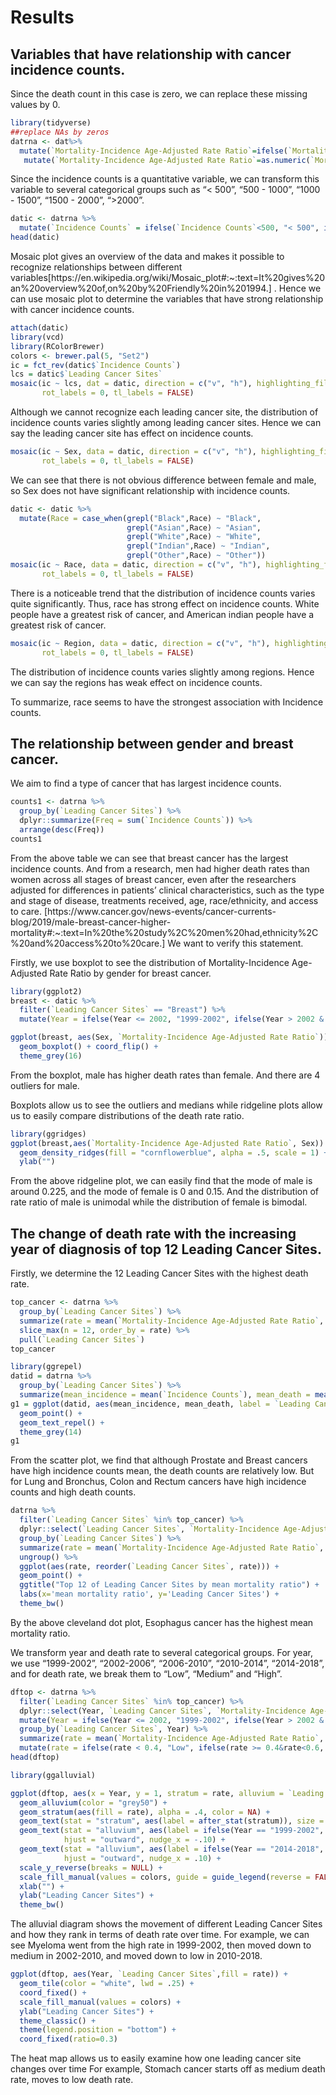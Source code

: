 # Results

## Variables that have relationship with cancer incidence counts.
Since the death count in this case is zero, we can replace these missing values by 0.
```r
library(tidyverse)
##replace NAs by zeros
datrna <- dat%>%
  mutate(`Mortality-Incidence Age-Adjusted Rate Ratio`=ifelse(`Mortality-Incidence Age-Adjusted Rate Ratio`=="Not Applicable",0,`Mortality-Incidence Age-Adjusted Rate Ratio`))  %>%
   mutate(`Mortality-Incidence Age-Adjusted Rate Ratio`=as.numeric(`Mortality-Incidence Age-Adjusted Rate Ratio`))
```




Since the incidence counts is a quantitative variable, we can transform this variable to several categorical groups such as “< 500”, “500 - 1000”, “1000 - 1500”, “1500 - 2000”, “>2000".
```r
datic <- datrna %>%
  mutate(`Incidence Counts` = ifelse(`Incidence Counts`<500, "< 500", ifelse(`Incidence Counts` >= 500&`Incidence Counts`<1000, "500-1000", ifelse(`Incidence Counts` >= 1000&`Incidence Counts`<1500, "1000-1500", ifelse(`Incidence Counts` >= 1500&`Incidence Counts`<2000, "1500-2000", "> 2000")))))
head(datic)
```

Mosaic plot gives an overview of the data and makes it possible to recognize relationships between different variables[https://en.wikipedia.org/wiki/Mosaic_plot#:~:text=It%20gives%20an%20overview%20of,on%20by%20Friendly%20in%201994.] . Hence we can use mosaic plot to determine the variables that have strong relationship with cancer incidence counts.
```r
attach(datic)
library(vcd)
library(RColorBrewer)
colors <- brewer.pal(5, "Set2")
ic = fct_rev(datic$`Incidence Counts`)
lcs = datic$`Leading Cancer Sites`
mosaic(ic ~ lcs, dat = datic, direction = c("v", "h"), highlighting_fill = colors,
       rot_labels = 0, tl_labels = FALSE)
```

Although we cannot recognize each leading cancer site, the distribution of incidence counts varies slightly among leading cancer sites. Hence we can say the leading cancer site has effect on incidence counts.

```r
mosaic(ic ~ Sex, data = datic, direction = c("v", "h"), highlighting_fill = colors,
       rot_labels = 0, tl_labels = FALSE)
```

We can see that there is not obvious difference between female and male, so Sex does not have significant relationship with incidence counts.
```r
datic <- datic %>%
  mutate(Race = case_when(grepl("Black",Race) ~ "Black",
                          grepl("Asian",Race) ~ "Asian",
                          grepl("White",Race) ~ "White",
                          grepl("Indian",Race) ~ "Indian",
                          grepl("Other",Race) ~ "Other"))
mosaic(ic ~ Race, data = datic, direction = c("v", "h"), highlighting_fill = colors,
       rot_labels = 0, tl_labels = FALSE)
```

There is a noticeable trend that the distribution of incidence counts varies quite significantly. Thus, race has strong effect on incidence counts. White people have a greatest risk of cancer, and American indian people have a greatest risk of cancer.

```r
mosaic(ic ~ Region, data = datic, direction = c("v", "h"), highlighting_fill = colors,
       rot_labels = 0, tl_labels = FALSE)
```

The distribution of incidence counts varies slightly among regions. Hence we can say the regions has weak effect on incidence counts.

To summarize, race seems to have the strongest association with Incidence counts.

## The relationship between gender and breast cancer.
We aim to find a type of cancer that has largest incidence counts.
```r
counts1 <- datrna %>%
  group_by(`Leading Cancer Sites`) %>%
  dplyr::summarize(Freq = sum(`Incidence Counts`)) %>%
  arrange(desc(Freq))
counts1
```
From the above table we can see that breast cancer has the largest incidence counts. And from a research, men had higher death rates than women across all stages of breast cancer, even after the researchers adjusted for differences in patients’ clinical characteristics, such as the type and stage of disease, treatments received, age, race/ethnicity, and access to care. [https://www.cancer.gov/news-events/cancer-currents-blog/2019/male-breast-cancer-higher-mortality#:~:text=In%20the%20study%2C%20men%20had,ethnicity%2C%20and%20access%20to%20care.]
We want to verify this statement.

Firstly, we use boxplot to see the distribution of Mortality-Incidence Age-Adjusted Rate Ratio by gender for breast cancer.
```r
library(ggplot2)
breast <- datic %>%
  filter(`Leading Cancer Sites` == "Breast") %>%
  mutate(Year = ifelse(Year <= 2002, "1999-2002", ifelse(Year > 2002 & Year<=2006, "2002-2006", ifelse(Year > 2006 & Year<=2010, "2006-2010", ifelse(Year > 2010 & Year<=2014, "2010-2014", "2014-2018")))))

ggplot(breast, aes(Sex, `Mortality-Incidence Age-Adjusted Rate Ratio`)) +
  geom_boxplot() + coord_flip() +
  theme_grey(16)
```

From the boxplot, male has higher death rates than female. And there are 4 outliers for male.

Boxplots allow us to see the outliers and medians while ridgeline plots allow us to easily compare distributions of the death rate ratio.
```r
library(ggridges)
ggplot(breast,aes(`Mortality-Incidence Age-Adjusted Rate Ratio`, Sex)) +
  geom_density_ridges(fill = "cornflowerblue", alpha = .5, scale = 1) +
  ylab("")
```

From the above ridgeline plot, we can easily find that the mode of male is around 0.225, and the mode of female is 0 and 0.15. And the distribution of rate ratio of male is unimodal while the distribution of female is bimodal.



## The change of death rate with the increasing year of diagnosis of top 12 Leading Cancer Sites.
Firstly, we determine the 12 Leading Cancer Sites with the highest death rate. 
```r
top_cancer <- datrna %>% 
  group_by(`Leading Cancer Sites`) %>% 
  summarize(rate = mean(`Mortality-Incidence Age-Adjusted Rate Ratio`, na.rm = TRUE)) %>% 
  slice_max(n = 12, order_by = rate) %>%
  pull(`Leading Cancer Sites`)
top_cancer
```

```r
library(ggrepel)
datid = datrna %>%
  group_by(`Leading Cancer Sites`) %>%
  summarize(mean_incidence = mean(`Incidence Counts`), mean_death = mean(`Death Counts`))
g1 = ggplot(datid, aes(mean_incidence, mean_death, label = `Leading Cancer Sites`)) +
  geom_point() +
  geom_text_repel() +
  theme_grey(14)
g1
```

From the scatter plot, we find that although Prostate and Breast cancers have high incidence counts mean, the death counts are relatively low. But for Lung and Bronchus, Colon and Rectum cancers have high incidence counts and high death counts.

```r
datrna %>%
  filter(`Leading Cancer Sites` %in% top_cancer) %>%
  dplyr::select(`Leading Cancer Sites`, `Mortality-Incidence Age-Adjusted Rate Ratio`) %>%
  group_by(`Leading Cancer Sites`) %>% 
  summarize(rate = mean(`Mortality-Incidence Age-Adjusted Rate Ratio`, na.rm = TRUE)) %>%
  ungroup() %>%
  ggplot(aes(rate, reorder(`Leading Cancer Sites`, rate))) +
  geom_point() +
  ggtitle("Top 12 of Leading Cancer Sites by mean mortality ratio") +
  labs(x='mean mortality ratio', y='Leading Cancer Sites') +
  theme_bw()
```

By the above cleveland dot plot, Esophagus cancer has the highest mean mortality ratio.

We transform year and death rate to several categorical groups. For year, we use “1999-2002", “2002-2006”, “2006-2010”, “2010-2014”, “2014-2018", and for death rate, we break them to "Low", "Medium" and "High". 
```r
dftop <- datrna %>%
  filter(`Leading Cancer Sites` %in% top_cancer) %>%
  dplyr::select(Year, `Leading Cancer Sites`, `Mortality-Incidence Age-Adjusted Rate Ratio`) %>%
  mutate(Year = ifelse(Year <= 2002, "1999-2002", ifelse(Year > 2002 & Year<=2006, "2002-2006", ifelse(Year > 2006 & Year<=2010, "2006-2010", ifelse(Year > 2010 & Year<=2014, "2010-2014", "2014-2018"))))) %>%
  group_by(`Leading Cancer Sites`, Year) %>% 
  summarize(rate = mean(`Mortality-Incidence Age-Adjusted Rate Ratio`, na.rm = TRUE)) %>% 
  mutate(rate = ifelse(rate < 0.4, "Low", ifelse(rate >= 0.4&rate<0.6, "Medium", "High")))
head(dftop)
```

```r
library(ggalluvial)

ggplot(dftop, aes(x = Year, y = 1, stratum = rate, alluvium = `Leading Cancer Sites` , label = rate)) +
  geom_alluvium(color = "grey50") +
  geom_stratum(aes(fill = rate), alpha = .4, color = NA) +
  geom_text(stat = "stratum", aes(label = after_stat(stratum)), size = 3) +
  geom_text(stat = "alluvium", aes(label = ifelse(Year == "1999-2002", `Leading Cancer Sites`, NA)), size = 2.5,
            hjust = "outward", nudge_x = -.10) +
  geom_text(stat = "alluvium", aes(label = ifelse(Year == "2014-2018", `Leading Cancer Sites`, NA)), size = 2.5,
            hjust = "outward", nudge_x = .10) +
  scale_y_reverse(breaks = NULL) +
  scale_fill_manual(values = colors, guide = guide_legend(reverse = FALSE)) +
  xlab("") +
  ylab("Leading Cancer Sites") +
  theme_bw()
```

The alluvial diagram shows the movement of different Leading Cancer Sites and how they rank in terms of death rate over time. For example, we can see Myeloma went from the high rate in 1999-2002, then moved down to medium in 2002-2010, and moved down to low in 2010-2018. 

```r
ggplot(dftop, aes(Year, `Leading Cancer Sites`,fill = rate)) +
  geom_tile(color = "white", lwd = .25) +
  coord_fixed() +
  scale_fill_manual(values = colors) +
  ylab("Leading Cancer Sites") +
  theme_classic() +
  theme(legend.position = "bottom") + 
  coord_fixed(ratio=0.3)
```

The heat map allows us to easily examine how one leading cancer site changes over time For example, Stomach cancer starts off as medium death rate, moves to low death rate.